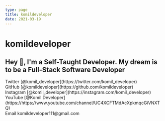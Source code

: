 ```yaml
---
type: page
title: komildeveloper
date: 2021-03-19
---
```


# komildeveloper

Hey 👋, I'm a Self-Taught Developer. My dream is to be a Full-Stack Software Developer 
---

<div>
  Twitter [@komil_developer](https://twitter.com/komil_developer)
  <br />
  GitHub [@komildeveloper](https://github.com/komildeveloper)
  <br />
  Instagram [@komil_developer](https://instagram.com/komil_developer)
  <br />
  YouTube [@Komil Developer](https://https://www.youtube.com/channel/UC4XCFTMdAcXpkmqcGiVNXTQ)
  <br />
  Email komildeveloper111@gmail.com
</div>
